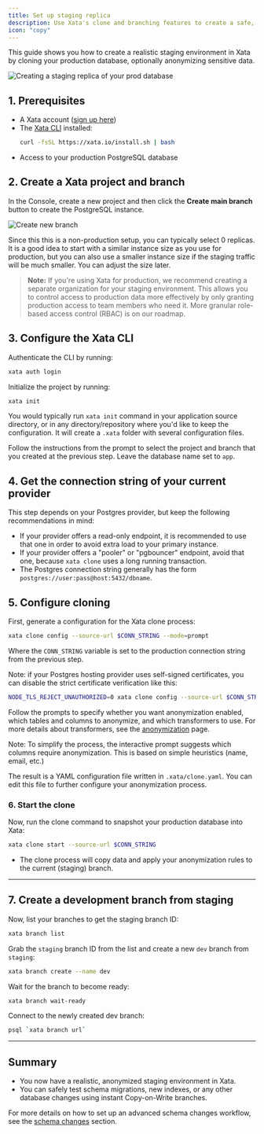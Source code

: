 ```yaml
---
title: Set up staging replica
description: Use Xata's clone and branching features to create a safe, anonymized staging environment.
icon: "copy"
---
```


This guide shows you how to create a realistic staging environment in Xata by cloning your production database, optionally anonymizing sensitive data.

![Creating a staging replica of your prod database](assets/images/xata-deployment-staging.png)


## 1. Prerequisites

- A Xata account ([sign up here](https://console.xata.io))
- The [Xata CLI](/cli) installed:
  ```bash
  curl -fsSL https://xata.io/install.sh | bash
  ```
- Access to your production PostgreSQL database

## 2. Create a Xata project and branch

In the Console, create a new project and then click the **Create main branch** button to create the PostgreSQL instance.

![Create new branch](assets/images/create-new-branch.png)

Since this this is a non-production setup, you can typically select 0 replicas. It is a good idea to start with a similar
instance size as you use for production, but you can also use a smaller instance size if the staging traffic will be much smaller. You can adjust the size later.

> **Note:** If you're using Xata for production, we recommend creating a separate organization for your staging environment. This allows you to control access to production data more effectively by only granting production access to team members who need it. More granular role-based access control (RBAC) is on our roadmap.

## 3. Configure the Xata CLI

Authenticate the CLI by running:

```sh
xata auth login
```

Initialize the project by running:

```sh
xata init
```

You would typically run `xata init` command in your application source directory, or in any directory/repository where you'd like to keep the configuration. It will create a `.xata` folder with several configuration files.

Follow the instructions from the prompt to select the project and branch that you created at the previous step. Leave the database name set to `app`.

## 4. Get the connection string of your current provider

This step depends on your Postgres provider, but keep the following recommendations in mind:

- If your provider offers a read-only endpoint, it is recommended to use that one in order to avoid extra load to your primary instance.
- If your provider offers a "pooler" or "pgbouncer" endpoint, avoid that one, because `xata clone` uses a long running transaction.
- The Postgres connection string generally has the form `postgres://user:pass@host:5432/dbname`.

## 5. Configure cloning

First, generate a configuration for the Xata clone process:

```bash
xata clone config --source-url $CONN_STRING --mode=prompt
```

Where the `CONN_STRING` variable is set to the production connection string from the previous step.

Note: if your Postgres hosting provider uses self-signed certificates, you can disable the strict certificate verification like this:

```bash
NODE_TLS_REJECT_UNAUTHORIZED=0 xata clone config --source-url $CONN_STRING --mode=prompt
```

Follow the prompts to specify whether you want anonymization enabled, which tables and columns to anonymize, and which transformers to use. For more details about transformers, see the [anonymization](/core-concepts/anonymization) page.

Note: To simplify the process, the interactive prompt suggests which columns require anonymization. This is based on simple heuristics (name, email, etc.)

The result is a YAML configuration file written in `.xata/clone.yaml`. You can edit this file to further configure your anonymization process.

### 6. Start the clone

Now, run the clone command to snapshot your production database into Xata:

```bash
xata clone start --source-url $CONN_STRING
```

- The clone process will copy data and apply your anonymization rules to the current (staging) branch.

---

## 7. Create a development branch from staging

Now, list your branches to get the staging branch ID:

```bash
xata branch list
```

Grab the `staging` branch ID from the list and create a new `dev` branch from `staging`:

```bash
xata branch create --name dev
```

Wait for the branch to become ready:

```bash
xata branch wait-ready
```

Connect to the newly created dev branch:

```sh
psql `xata branch url`
```

---

## Summary

- You now have a realistic, anonymized staging environment in Xata.
- You can safely test schema migrations, new indexes, or any other database changes using instant Copy-on-Write branches.

For more details on how to set up an advanced schema changes workflow, see the [schema changes](/core-concepts/schema-changes) section.
